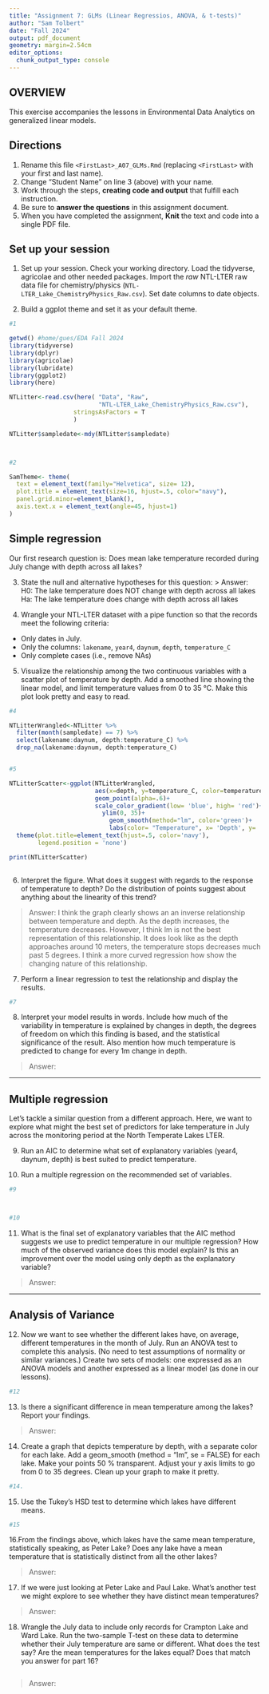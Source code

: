 ```yaml
---
title: "Assignment 7: GLMs (Linear Regressios, ANOVA, & t-tests)"
author: "Sam Tolbert"
date: "Fall 2024"
output: pdf_document
geometry: margin=2.54cm
editor_options: 
  chunk_output_type: console
---
```


## OVERVIEW

This exercise accompanies the lessons in Environmental Data Analytics on generalized linear models. 

## Directions
1. Rename this file `<FirstLast>_A07_GLMs.Rmd` (replacing `<FirstLast>` with your first and last name).
2. Change "Student Name" on line 3 (above) with your name.
3. Work through the steps, **creating code and output** that fulfill each instruction.
4. Be sure to **answer the questions** in this assignment document.
5. When you have completed the assignment, **Knit** the text and code into a single PDF file.


## Set up your session 
1. Set up your session. Check your working directory. Load the tidyverse, agricolae and other needed packages. Import the *raw* NTL-LTER raw data file for chemistry/physics (`NTL-LTER_Lake_ChemistryPhysics_Raw.csv`). Set date columns to date objects.

2. Build a ggplot theme and set it as your default theme.

```r
#1

getwd() #home/gues/EDA Fall 2024
library(tidyverse)
library(dplyr)
library(agricolae)
library(lubridate)
library(ggplot2)
library(here)

NTLitter<-read.csv(here( "Data", "Raw",
                         "NTL-LTER_Lake_ChemistryPhysics_Raw.csv"),
                  stringsAsFactors = T
                  )

NTLitter$sampledate<-mdy(NTLitter$sampledate)



#2

SamTheme<- theme(
  text = element_text(family="Helvetica", size= 12),
  plot.title = element_text(size=16, hjust=.5, color="navy"),
  panel.grid.minor=element_blank(),
  axis.text.x = element_text(angle=45, hjust=1)
)

```

## Simple regression
Our first research question is: Does mean lake temperature recorded during July change with depth across all lakes?

3. State the null and alternative hypotheses for this question:
> Answer:
H0: The lake temperature does NOT change with depth across all lakes
Ha: The lake temperature does change with depth across all lakes


4.  Wrangle your NTL-LTER dataset with a pipe function so that the records meet the following criteria: 
 * Only dates in July. 
 * Only the columns: `lakename`, `year4`, `daynum`, `depth`, `temperature_C`
 * Only complete cases (i.e., remove NAs)

5. Visualize the relationship among the two continuous variables with a scatter plot of temperature by depth. Add a smoothed line showing the linear model, and limit temperature values from 0 to 35 °C. Make this plot look pretty and easy to read.

```r
#4

NTLitterWrangled<-NTLitter %>% 
  filter(month(sampledate) == 7) %>% 
  select(lakename:daynum, depth:temperature_C) %>% 
  drop_na(lakename:daynum, depth:temperature_C)


#5

NTLitterScatter<-ggplot(NTLitterWrangled,
                        aes(x=depth, y=temperature_C, color=temperature_C))+
                        geom_point(alpha=.6)+
                        scale_color_gradient(low= 'blue', high= 'red')+
                          ylim(0, 35)+
                            geom_smooth(method="lm", color='green')+
                            labs(color= "Temperature", x= 'Depth', y= 'Temperature (Celsius)', title= 'Temperature by Depth')+
  theme(plot.title=element_text(hjust=.5, color='navy'),
        legend.position = 'none')

print(NTLitterScatter)
       


```


6. Interpret the figure. What does it suggest with regards to the response of temperature to depth? Do the distribution of points suggest about anything about the linearity of this trend?

> Answer: I think the graph clearly shows an an inverse relationship between temperature and depth. As the depth increases, the temperature decreases. However, I think lm is not the best representation of this relationship. It does look like as the depth approaches around 10 meters, the temperature stops decreases much past 5 degrees. I think a more curved regression how show the changing nature of this relationship.


7. Perform a linear regression to test the relationship and display the results.

```r
#7


```


8. Interpret your model results in words. Include how much of the variability in temperature is explained by changes in depth, the degrees of freedom on which this finding is based, and the statistical significance of the result. Also mention how much temperature is predicted to change for every 1m change in depth. 

> Answer:


---

## Multiple regression
Let's tackle a similar question from a different approach. Here, we want to explore what might the best set of predictors for lake temperature in July across the monitoring period at the North Temperate Lakes LTER. 


9. Run an AIC to determine what set of explanatory variables (year4, daynum, depth) is best suited to predict temperature.

10. Run a multiple regression on the recommended set of variables. 

```r
#9



#10


```

11. What is the final set of explanatory variables that the AIC method suggests we use to predict temperature in our multiple regression? How much of the observed variance does this model explain? Is this an improvement over the model using only depth as the explanatory variable?

> Answer: 



---
## Analysis of Variance

12. Now we want to see whether the different lakes have, on average, different temperatures in the month of July. Run an ANOVA test to complete this analysis. (No need to test assumptions of normality or similar variances.) Create two sets of models: one expressed as an ANOVA models and another expressed as a linear model (as done in our lessons).

```r
#12


```

13. Is there a significant difference in mean temperature among the lakes? Report your findings. 

> Answer: 



14. Create a graph that depicts temperature by depth, with a separate color for each lake. Add a geom_smooth (method = "lm", se = FALSE) for each lake. Make your points 50 % transparent. Adjust your y axis limits to go from 0 to 35 degrees. Clean up your graph to make it pretty. 

```r
#14.


```

15. Use the Tukey's HSD test to determine which lakes have different means.

```r
#15


```

16.From the findings above, which lakes have the same mean temperature, statistically speaking, as Peter Lake? Does any lake have a mean temperature that is statistically distinct from all the other lakes?

>Answer:

 

17. If we were just looking at Peter Lake and Paul Lake. What's another test we might explore to see whether they have distinct mean temperatures? 

>Answer: 



18. Wrangle the July data to include only records for Crampton Lake and Ward Lake. Run the two-sample T-test on these data to determine whether their July temperature are same or different. What does the test say? Are the mean temperatures for the lakes equal? Does that match you answer for part 16?

```r

```

>Answer: 
